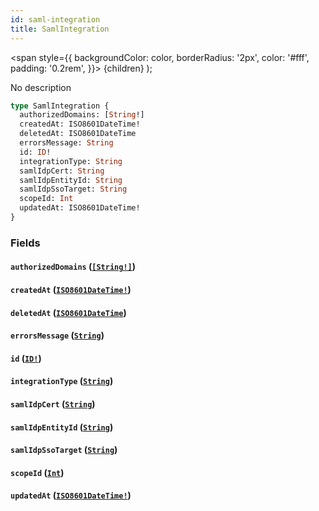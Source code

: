 ```yaml
---
id: saml-integration
title: SamlIntegration
---
```


<span
style={{
      backgroundColor: color,
      borderRadius: '2px',
      color: '#fff',
      padding: '0.2rem',
    }}>
{children}
</span>
);

No description

```graphql
type SamlIntegration {
  authorizedDomains: [String!]
  createdAt: ISO8601DateTime!
  deletedAt: ISO8601DateTime
  errorsMessage: String
  id: ID!
  integrationType: String
  samlIdpCert: String
  samlIdpEntityId: String
  samlIdpSsoTarget: String
  scopeId: Int
  updatedAt: ISO8601DateTime!
}
```

### Fields

#### `authorizedDomains` ([`[String!]`](/api/scalars/string))

#### `createdAt` ([`ISO8601DateTime!`](/api/scalars/iso-8601-date-time))

#### `deletedAt` ([`ISO8601DateTime`](/api/scalars/iso-8601-date-time))

#### `errorsMessage` ([`String`](/api/scalars/string))

#### `id` ([`ID!`](/api/scalars/id))

#### `integrationType` ([`String`](/api/scalars/string))

#### `samlIdpCert` ([`String`](/api/scalars/string))

#### `samlIdpEntityId` ([`String`](/api/scalars/string))

#### `samlIdpSsoTarget` ([`String`](/api/scalars/string))

#### `scopeId` ([`Int`](/api/scalars/int))

#### `updatedAt` ([`ISO8601DateTime!`](/api/scalars/iso-8601-date-time))
